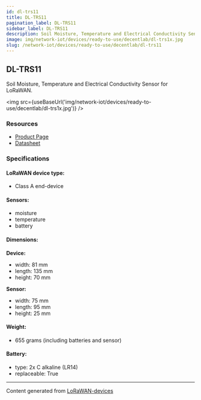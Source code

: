 ```yaml
---
id: dl-trs11
title: DL-TRS11
pagination_label: DL-TRS11
sidebar_label: DL-TRS11
description: Soil Moisture, Temperature and Electrical Conductivity Sensor for LoRaWAN
image: img/network-iot/devices/ready-to-use/decentlab/dl-trs1x.jpg
slug: /network-iot/devices/ready-to-use/decentlab/dl-trs11
---
```



<LegacyContentBanner />

## DL-TRS11

Soil Moisture, Temperature and Electrical Conductivity Sensor for LoRaWAN.

<img src={useBaseUrl('img/network-iot/devices/ready-to-use/decentlab/dl-trs1x.jpg')} />

### Resources

- [Product Page](https://www.decentlab.com/products/soil-moisture-temperature-and-electrical-conductivity-sensor-for-lorawan)
- [Datasheet](https://cdn.decentlab.com/download/datasheets/Decentlab-DL-TRS11-datasheet.pdf)

### Specifications

#### LoRaWAN device type:

- Class A end-device

#### Sensors:

- moisture
- temperature
- battery

#### Dimensions:

**Device:**

- width: 81 mm
- length: 135 mm
- height: 70 mm

**Sensor:**

- width: 75 mm
- length: 95 mm
- height: 25 mm

#### Weight:

- 655 grams (including batteries and sensor)

#### Battery:

- type: 2x C alkaline (LR14)
- replaceable: True

---

Content generated from [LoRaWAN-devices](https://github.com/TheThingsNetwork/lorawan-devices)
